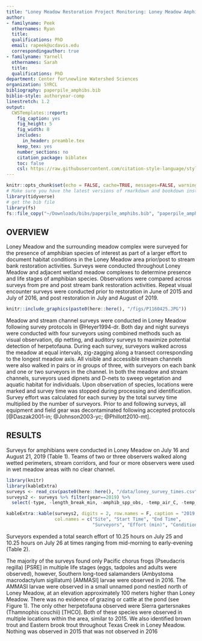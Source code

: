 ```yaml
---
title: "Loney Meadow Restoration Project Monitoring: Loney Meadow Amphibian Surveys 2019"
author:
- familyname: Peek
  othernames: Ryan
  title: 
  qualifications: PhD
  email: rapeek@ucdavis.edu
  correspondingauthor: true
- familyname: Yarnell
  othernames: Sarah
  title: 
  qualifications: PhD
department: Center for\newline Watershed Sciences
organization: SYRCL
bibliography: paperpile_amphibs.bib
biblio-style: authoryear-comp
linestretch: 1.2
output:
  CWSTemplates::report:
    fig_caption: yes
    fig_height: 5
    fig_width: 8
    includes:
      in_header: preamble.tex
    keep_tex: yes
    number_sections: no
    citation_package: biblatex
    toc: false
    csl: https://raw.githubusercontent.com/citation-style-language/styles/master/ecology.csl
---
```


```r
knitr::opts_chunk$set(echo = FALSE, cache=TRUE, messages=FALSE, warning=FALSE)
# Make sure you have the latest versions of rmarkdown and bookdown installed
library(tidyverse)
# get the bib file
library(fs)
fs::file_copy("~/Downloads/bibs/paperpile_amphibs.bib", "paperpile_amphibs.bib", overwrite = TRUE)

```


## OVERVIEW

Loney Meadow and the surrounding meadow complex were surveyed for the presence of amphibian species of interest as part of a larger effort to document habitat conditions in the Loney Meadow area prior/post to stream bank restoration activities.  Surveys were conducted throughout Loney Meadow and adjacent wetland meadow complexes to determine presence and life stages of amphibian species. Observations were compared across surveys from pre and post stream bank restoration activities. Repeat visual encounter surveys were conducted prior to restoration in June of 2015 and July of 2016, and post restoration in July and August of 2019. 

```r

knitr::include_graphics(paste0(here::here(), "/figs/P1160425.JPG"))

```

Meadow and stream channel surveys were conducted in Loney Meadow following survey protocols in @Heyer1994-dr. Both day and night surveys were conducted with four surveyors using combined methods such as visual observation, dip netting, and auditory surveys to maximize potential detection of herpetofauna. During each survey, surveyors walked across the meadow at equal intervals, zig-zagging along a transect corresponding to the longest meadow axis. All visible and accessible stream channels were also walked in pairs or in groups of three, with surveyors on each bank and one or two surveyors in the channel. In both the meadow and stream channels, surveyors used dipnets and D-nets to sweep vegetation and aquatic habitat for individuals. Upon observation of species, locations were marked and survey time was stopped during processing and identification. Survey effort was calculated for each survey by the total survey time multiplied by the number of surveyors. Prior to and following surveys, all equipment and field gear was decontaminated following accepted protocols [@Daszak2001-in; @Johnson2003-yc; @Phillott2010-mt].

## RESULTS

Surveys for amphibians were conducted in Loney Meadow on July 16 and August 21, 2019 (Table 1). Teams of two or three observers walked along wetted perimeters, stream corridors, and four or more observers were used in wet meadow areas with no clear channel. 

```r

library(knitr)
library(kableExtra)
surveys <- read_csv(paste0(here::here(), "/data/loney_survey_times.csv")) 
surveys2 <- surveys %>% filter(year==2019) %>% 
  select(-type, -length_break_min, -amphib_spp_obs, -temp_air_C, -temp_water_C, -day, -year)

kableExtra::kable(surveys2, digits = 2, row.names = F, caption = "2019 Surveys",    
                  col.names = c("Site", "Start Time", "End Time", 
                                "Surveyors", "Effort (min)", "Conditions", "Month"))


```



Surveyors expended a total search effort of 10.25 hours on July 25 and 10.25 hours on July 26 at times ranging from mid-morning to early-evening (Table 2).

The majority of the surveys found only Pacific chorus frogs (Pseudacris regilla) [PSRE] in multiple life stages (eggs, tadpoles and adults were observed), however, Southern long-toed salamanders (Ambystoma macrodactylum sigillatum) [AMMASI] larvae were observed in 2016. The AMMASI larvae were observed in a small unnamed pond nestled north of Loney Meadow, at an elevation approximately 100 meters higher than Loney Meadow. There was no evidence of grazing or cattle at the pond (see Figure 1). The only other herpetofauna observed were Sierra gartersnakes (Thamnophis couchii) [THCO]. Both of these species were observed in multiple locations within the area, similar to 2015. We also identified brown trout and Eastern brook trout throughout Texas Creek in Loney Meadow.  Nothing was observed in 2015 that was not observed in 2016
